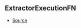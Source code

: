## ExtractorExecutionFN



- [Source](https://github.com/Androz2091/discord-player/blob/4177c53/packages/discord-player/src/extractors/ExtractorExecutionContext.ts#L102)